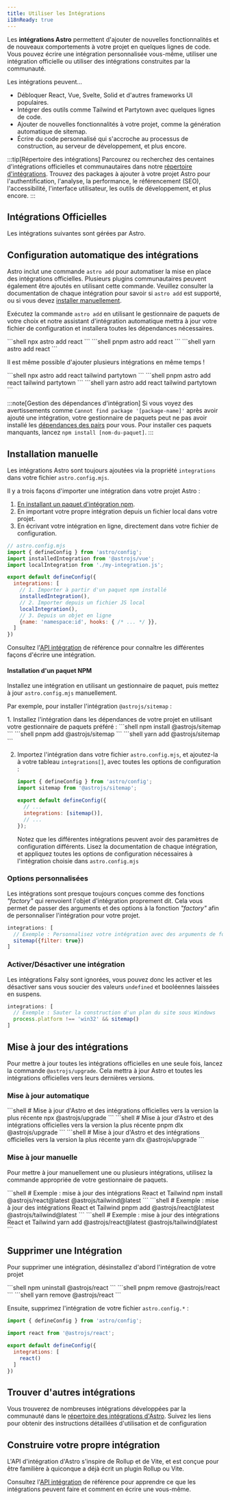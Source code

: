 ```yaml
---
title: Utiliser les Intégrations
i18nReady: true
---
```




Les **intégrations Astro** permettent d'ajouter de nouvelles fonctionnalités et de nouveaux comportements à votre projet en quelques lignes de code. Vous pouvez écrire une intégration personnalisée vous-même, utiliser une intégration officielle ou utiliser des intégrations construites par la communauté.

Les intégrations peuvent...

- Débloquer React, Vue, Svelte, Solid et d'autres frameworks UI populaires.
- Intégrer des outils comme Tailwind et Partytown avec quelques lignes de code.
- Ajouter de nouvelles fonctionnalités à votre projet, comme la génération automatique de sitemap.
- Écrire du code personnalisé qui s'accroche au processus de construction, au serveur de développement, et plus encore.

:::tip[Répertoire des intégrations]
Parcourez ou recherchez des centaines d'intégrations officielles et communautaires dans notre [répertoire d'intégrations](https://astro.build/integrations/). Trouvez des packages à ajouter à votre projet Astro pour l'authentification, l'analyse, la performance, le référencement (SEO), l'accessibilité, l'interface utilisateur, les outils de développement, et plus encore.
:::

## Intégrations Officielles

Les intégrations suivantes sont gérées par Astro.

<IntegrationsNav />

## Configuration automatique des intégrations

Astro inclut une commande `astro add` pour automatiser la mise en place des intégrations officielles. Plusieurs plugins communautaires peuvent également être ajoutés en utilisant cette commande. Veuillez consulter la documentation de chaque intégration pour savoir si `astro add` est supporté, ou si vous devez [installer manuellement](#installation-manuelle).

Exécutez la commande `astro add` en utilisant le gestionnaire de paquets de votre choix et notre assistant d'intégration automatique mettra à jour votre fichier de configuration et installera toutes les dépendances nécessaires.

<PackageManagerTabs>
  <Fragment slot="npm">
  ```shell
  npx astro add react
  ```
  </Fragment>
  <Fragment slot="pnpm">
  ```shell
  pnpm astro add react
  ```
  </Fragment>
  <Fragment slot="yarn">
  ```shell
  yarn astro add react
  ```
  </Fragment>
</PackageManagerTabs>

Il est même possible d'ajouter plusieurs intégrations en même temps !

<PackageManagerTabs>
  <Fragment slot="npm">
  ```shell
  npx astro add react tailwind partytown
  ```
  </Fragment>
  <Fragment slot="pnpm">
  ```shell
  pnpm astro add react tailwind partytown
  ```
  </Fragment>
  <Fragment slot="yarn">
  ```shell
  yarn astro add react tailwind partytown
  ```
  </Fragment>
</PackageManagerTabs>

:::note[Gestion des dépendances d'intégration]
Si vous voyez des avertissements comme `Cannot find package '[package-name]'` après avoir ajouté une intégration, votre gestionnaire de paquets peut ne pas avoir installé les [dépendances des pairs](https://nodejs.org/en/blog/npm/peer-dependencies/) pour vous. Pour installer ces paquets manquants, lancez `npm install [nom-du-paquet]`.
:::

## Installation manuelle

Les intégrations Astro sont toujours ajoutées via la propriété `integrations` dans votre fichier `astro.config.mjs`.

Il y a trois façons d'importer une intégration dans votre projet Astro :
1. [En installant un paquet d'intégration npm](#installation-dun-paquet-npm).
2. En important votre propre intégration depuis un fichier local dans votre projet.
3. En écrivant votre intégration en ligne, directement dans votre fichier de configuration.

```js
// astro.config.mjs
import { defineConfig } from 'astro/config';
import installedIntegration from '@astrojs/vue';
import localIntegration from './my-integration.js';

export default defineConfig({
  integrations: [
    // 1. Importer à partir d'un paquet npm installé
    installedIntegration(),
    // 2. Importer depuis un fichier JS local
    localIntegration(),
    // 3. Depuis un objet en ligne
    {name: 'namespace:id', hooks: { /* ... */ }},
  ]
})
```

Consultez l'[API intégration](/fr/reference/integrations-reference/) de référence pour connaître les différentes façons d'écrire une intégration.

#### Installation d'un paquet NPM

Installez une intégration en utilisant un gestionnaire de paquet, puis mettez à jour `astro.config.mjs` manuellement.

Par exemple, pour installer l'intégration `@astrojs/sitemap` :

<Steps>
1. Installez l'intégration dans les dépendances de votre projet en utilisant votre gestionnaire de paquets préféré :

   <PackageManagerTabs>
     <Fragment slot="npm">
     ```shell
     npm install @astrojs/sitemap
     ```
     </Fragment>
     <Fragment slot="pnpm">
     ```shell
     pnpm add @astrojs/sitemap
     ```
     </Fragment>
     <Fragment slot="yarn">
     ```shell
     yarn add @astrojs/sitemap
     ```
     </Fragment>
   </PackageManagerTabs>

2. Importez l'intégration dans votre fichier `astro.config.mjs`, et ajoutez-la à votre tableau `integrations[]`, avec toutes les options de configuration :

    ```js title="astro.config.mjs" ins={2} ins="sitemap()"
    import { defineConfig } from 'astro/config';
    import sitemap from '@astrojs/sitemap';

    export default defineConfig({
      // ...
      integrations: [sitemap()],
      // ...
    });
    ```

    Notez que les différentes intégrations peuvent avoir des paramètres de configuration différents. Lisez la documentation de chaque intégration, et appliquez toutes les options de configuration nécessaires à l'intégration choisie dans `astro.config.mjs`
</Steps>

### Options personnalisées

Les intégrations sont presque toujours conçues comme des fonctions _"factory"_ qui renvoient l'objet d'intégration proprement dit. Cela vous permet de passer des arguments et des options à la fonction _"factory"_ afin de personnaliser l'intégration pour votre projet.

```js
integrations: [
  // Exemple : Personnalisez votre intégration avec des arguments de fonction
  sitemap({filter: true})
]
```

### Activer/Désactiver une intégration

Les intégrations Falsy sont ignorées, vous pouvez donc les activer et les désactiver sans vous soucier des valeurs `undefined` et booléennes laissées en suspens.

```js
integrations: [
  // Exemple : Sauter la construction d'un plan du site sous Windows
  process.platform !== 'win32' && sitemap()
]
```

## Mise à jour des intégrations

Pour mettre à jour toutes les intégrations officielles en une seule fois, lancez la commande `@astrojs/upgrade`. Cela mettra à jour Astro et toutes les intégrations officielles vers leurs dernières versions.

### Mise à jour automatique

<PackageManagerTabs>
  <Fragment slot="npm">
  ```shell
  # Mise à jour d'Astro et des intégrations officielles vers la version la plus récente
  npx @astrojs/upgrade
  ```
  </Fragment>
  <Fragment slot="pnpm">
  ```shell
  # Mise à jour d'Astro et des intégrations officielles vers la version la plus récente
  pnpm dlx @astrojs/upgrade
  ```
  </Fragment>
  <Fragment slot="yarn">
  ```shell
  # Mise à jour d'Astro et des intégrations officielles vers la version la plus récente
  yarn dlx @astrojs/upgrade
  ```
  </Fragment>
</PackageManagerTabs>

### Mise à jour manuelle

Pour mettre à jour manuellement une ou plusieurs intégrations, utilisez la commande appropriée de votre gestionnaire de paquets.

<PackageManagerTabs>
  <Fragment slot="npm">
  ```shell
  # Exemple : mise à jour des intégrations React et Tailwind
  npm install @astrojs/react@latest @astrojs/tailwind@latest
  ```
  </Fragment>
  <Fragment slot="pnpm">
  ```shell
  # Exemple : mise à jour des intégrations React et Tailwind
  pnpm add @astrojs/react@latest @astrojs/tailwind@latest
  ```
  </Fragment>
  <Fragment slot="yarn">
  ```shell
  # Exemple : mise à jour des intégrations React et Tailwind
  yarn add @astrojs/react@latest @astrojs/tailwind@latest
  ```
  </Fragment>
</PackageManagerTabs>

## Supprimer une Intégration

Pour supprimer une intégration, désinstallez d'abord l'intégration de votre projet

<PackageManagerTabs>
  <Fragment slot="npm">
  ```shell
  npm uninstall @astrojs/react
  ```
  </Fragment>
  <Fragment slot="pnpm">
  ```shell
  pnpm remove @astrojs/react
  ```
  </Fragment>
  <Fragment slot="yarn">
  ```shell
  yarn remove @astrojs/react
  ```
  </Fragment>
</PackageManagerTabs>

Ensuite, supprimez l'intégration de votre fichier `astro.config.*` :

```js title="astro.config.mjs" del={3,7}
import { defineConfig } from 'astro/config';

import react from '@astrojs/react';

export default defineConfig({
  integrations: [
    react()
  ]
})
```

## Trouver d'autres intégrations

Vous trouverez de nombreuses intégrations développées par la communauté dans le [répertoire des intégrations d'Astro](https://astro.build/integrations/). Suivez les liens pour obtenir des instructions détaillées d'utilisation et de configuration

## Construire votre propre intégration

L'API d'intégration d'Astro s'inspire de Rollup et de Vite, et est conçue pour être familière à quiconque a déjà écrit un plugin Rollup ou Vite.

Consultez l'[API intégration](/fr/reference/integrations-reference/) de référence pour apprendre ce que les intégrations peuvent faire et comment en écrire une vous-même.
